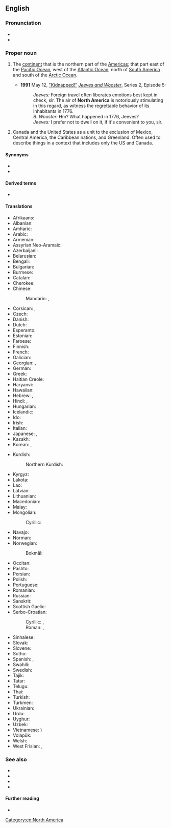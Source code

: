 ==English==

===Pronunciation===
* {{IPA|en|/ˌnɔː(ɹ)θ əˈmɛɹɪkə/}}
* {{audio|en|LL-Q1860 (eng)-Vealhurl-North America.wav |Audio (UK)}}

===Proper noun===
{{en-proper noun|head=[[north|North]] [[America]]}}

# {{senseid|en|Q49}}The [[continent]] that is the northern part of the [[Americas]]; that part east of the [[Pacific Ocean]], west of the [[Atlantic Ocean]], north of [[South America]] and south of the [[Arctic Ocean]].
#* '''1991''' May 12, [[w:List of Jeeves and Wooster episodes|"Kidnapped!"]] [[w:Jeeves and Wooster|''Jeeves and Wooster'']], Series 2, Episode 5:
#*: ''Jeeves:'' Foreign travel often liberates emotions best kept in check, sir. The air of '''North America''' is notoriously stimulating in this regard, as witness the regrettable behavior of its inhabitants in 1776.<br>''B. Wooster:'' Hm? What happened in 1776, Jeeves?<br>''Jeeves:'' I prefer not to dwell on it, if it's convenient to you, sir.
# {{lb|en|United States|Canada}} Canada and the United States as a unit to the exclusion of Mexico, Central America, the Caribbean nations, and Greenland. Often used to describe things in a context that includes only the US and Canada.

====Synonyms====
* {{l|la|India Nova}}
* {{l|en|Turtle Island}}

====Derived terms====
* {{l|en|North American}}

====Translations====
{{trans-top|id=Q49|continent}}
* Afrikaans: {{t|af|Noord-Amerika}}
* Albanian: {{t|sq|Amerika Veriore|f}}
* Amharic: {{t|am|ስሜን አሜሪካ}}
* Arabic: {{t+|ar|أَمْرِيكَا الشَّمَالِيَّة|f}}
* Armenian: {{t|hy|Հյուսիսային Ամերիկա}}
* Assyrian Neo-Aramaic: {{t|aii|ܓܲܪܒܵܝ ܐܵܡܵܝܪܟܵܐ|f|tr=Gārbāy Amayrka}}
* Azerbaijani: {{t+|az|Şimali Amerika}}
* Belarusian: {{t|be|Паўно́чная Аме́рыка|f}}
* Bengali: {{t+|bn|উত্তর আমেরিকা}}
* Bulgarian: {{t|bg|Се́верна Аме́рика|f}}
* Burmese: {{t|my|မြောက်အမေရိက}}
* Catalan: {{t+|ca|Amèrica del Nord|f}}
* Cherokee: {{t|chr|ᏧᏴᏢ ᎠᎹᏰᏟ}}
* Chinese:
*: Mandarin: {{t+|cmn|北美|tr=Běi Měi}}, {{t+|cmn|北美洲|tr=Běi Měizhōu}}
* Corsican: {{t|co|America di u Nordu|f}}, {{t|co|America settentriunale|f}}
* Czech: {{t+|cs|Severní Amerika|f}}
* Danish: {{t+|da|Nordamerika|n}}
* Dutch: {{t+|nl|Noord-Amerika|n}}
* Esperanto: {{t+|eo|Nordameriko}}
* Estonian: {{t+|et|Põhja-Ameerika}}
* Faroese: {{t|fo|Norðuramerika|f|n}}
* Finnish: {{t+|fi|Pohjois-Amerikka}}
* French: {{t+|fr|Amérique du Nord|f}}
* Galician: {{t+|gl|América do Norte}}
* Georgian: {{t|ka|ჩრდილოეთი ამერიკა}}, {{t|ka|ჩრდილო ამერიკა}}
* German: {{t+|de|Nordamerika|n}}
* Greek: {{t+|el|Βόρεια Αμερική|f}}
* Haitian Creole: {{t|ht|Amerik dinò}}
* Haryanvi: {{t|bgc|ओ॔टऱ्यामरेख्या}}
* Hawaiian: {{t|haw|ʻAmelika ʻĀkau}}
* Hebrew: {{t|he|אָמֶרִיקָה הַצְּפוֹנִית|f|tr=amérika ha-ts'fonít}}, {{t|he|צְפוֹן אָמֶרִיקָה|f|tr=ts'fon amérika}}
* Hindi: {{t+|hi|उत्तर अमेरिका|m}}, {{t|hi|उत्तर अमरीका|m}}
* Hungarian: {{t+|hu|Észak-Amerika}}
* Icelandic: {{t+|is|Norður-Ameríka|f}}
* Ido: {{t+|io|Nord-Amerika}}
* Irish: {{t|ga|Meiriceá Thuaidh|m}}
* Italian: {{t+|it|America del Nord|f}}
* Japanese: {{t+|ja|北アメリカ|tr=Kita Amerika}}, {{t+|ja|北米|tr=ほくべい, Hokubei}}
* Kazakh: {{t+|kk|Солтүстік Америка}}
* Korean: {{t|ko|^북미(北美)}}, {{t+|ko|^북아메리카}}
{{trans-mid}}
* Kurdish:
*: Northern Kurdish: {{t+|kmr|Amerîkaya Bakur}}
* Kyrgyz: {{t+|ky|Түндүк Америка}}
* Lakota: {{t|lkt|Khéya Wíta}}
* Lao: {{t+|lo|ອາເມລິກາເໜືອ}}
* Latvian: {{t|lv|Ziemeļamerika|f}}
* Lithuanian: {{t+|lt|Šiaurės Amerika|f}}
* Macedonian: {{t|mk|Северна Америка|f}}
* Malay: {{t+|ms|Amerika Utara}}
* Mongolian:
*: Cyrillic: {{t|mn|Хойд Америк}}
* Navajo: {{t|nv|Náhookǫsjí Kéyah dah siʼánígíí}}
* Norman: {{t|nrf|Améthique du Nord|f}} {{qualifier|Jersey}}
* Norwegian:
*: Bokmål: {{t+|nb|Nord-Amerika|n}}
* Occitan: {{t+|oc|America del Nòrd|f}}
* Pashto: {{t|ps|شمالی امریکا|f|tr=šamāli amrikā}}
* Persian: {{t|fa|آمریکای شمالی|tr=âmrikâ-ye šomâli}}
* Polish: {{t+|pl|Ameryka Północna|f}}
* Portuguese: {{t+|pt|América do Norte|f}}
* Romanian: {{t+|ro|America de Nord|f}}
* Russian: {{t+|ru|Се́верная Аме́рика|f}}
* Sanskrit: {{t|sa|उत्तरीयामरेखिका}}
* Scottish Gaelic: {{t|gd|Aimeireaga-a-Tuath|f}}
* Serbo-Croatian:
*: Cyrillic: {{t|sh|Се̏ве̄рна̄ Амѐрика|f}}, {{t|sh|Сје̏ве̄рна̄ Амѐрика|f}}
*: Roman: {{t|sh|Sȅvērnā Amèrika|f}}, {{t+|sh|Sjȅvērnā Amèrika|f}}
* Sinhalese: {{t|si|උතුරු ඇමෙරිකාව}}
* Slovak: {{t+|sk|Severná Amerika|f}}
* Slovene: {{t|sl|Severna Amerika|f}}
* Sotho: {{t|st|Amerika Leboya}}
* Spanish: {{t+|es|América del Norte|f}}, {{t+|es|Norteamérica}}
* Swahili: {{t|sw|Amerika ya Kaskazini}}
* Swedish: {{t+|sv|Nordamerika|n}}
* Tajik: {{t+|tg|Амрикои Шимолӣ}}
* Tatar: {{t|tt|Төньяк Америка}}
* Telugu: {{t+|te|ఉత్తర అమెరికా}}
* Thai: {{t|th|อเมริกาเหนือ}}
* Turkish: {{t+|tr|Kuzey Amerika}}
* Turkmen: {{t|tk|Demirgazyk Amerika}}
* Ukrainian: {{t|uk|Півні́чна Аме́рика|f}}
* Urdu: {{t|ur|شمالی امریکہ|m|tr=śumālī amrīkā}}
* Uyghur: {{t|ug|شىمالىي ئامېرىكا|tr=shimaliy amërika}}
* Uzbek: {{t+|uz|Shimoliy Amerika}}
* Vietnamese: {{t+|vi|Bắc Mỹ}} {{t|vi|北美}})
* Volapük: {{t+|vo|Nolüda-Merop}}
* Welsh: {{t+|cy|Gogledd America}}
* West Frisian: {{t|fy|Noard-Amearika|n}}, {{t|fy|Noard-Amerika|n}}
{{trans-bottom}}

===See also===
* {{list:continents/en}}
* {{list:countries of North America/en}}{{topics|en|Countries in North America}}
* {{list:territories of North America/en}}
* {{l|en|Latin America}}

====Further reading====
* {{pedialite}}

[[Category:en:North America]]